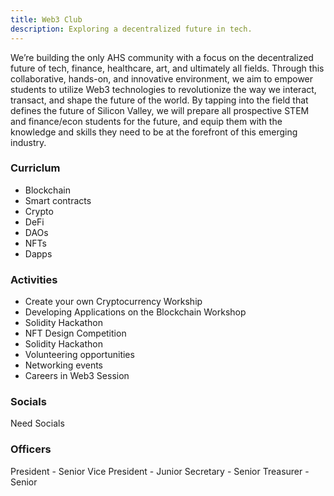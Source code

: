 ```yaml
---
title: Web3 Club
description: Exploring a decentralized future in tech.
---
```



<Card title="Mission" icon="rocket"> 
    We’re building the only AHS community with a focus on the decentralized future of tech, finance, healthcare, art, and ultimately all fields. Through this collaborative, hands-on, and innovative environment, we aim to empower students to utilize Web3 technologies to revolutionize the way we interact, transact, and shape the future of the world. By tapping into the field that defines the future of Silicon Valley, we will prepare all prospective STEM and finance/econ students for the future, and equip them with the knowledge and skills they need to be at the forefront of this emerging industry.
</Card>

### Curriclum

- Blockchain
- Smart contracts
- Crypto
- DeFi
- DAOs
- NFTs
- Dapps

### Activities

- Create your own Cryptocurrency Workship
- Developing Applications on the Blockchain Workshop
- Solidity Hackathon
- NFT Design Competition
- Solidity Hackathon
- Volunteering opportunities
- Networking events
- Careers in Web3 Session

### Socials

Need Socials

### Officers

<CardGrid>
    <Card title="Miraya Jain">
        President - Senior
    </Card>
    <Card title="Arushi Mundergi">
        Vice President - Junior
    </Card>
    <Card title="Azhahini Krishnamoorthy">
        Secretary - Senior
    </Card>
    <Card title="Ember Lu">
        Treasurer - Senior
    </Card>
</CardGrid>